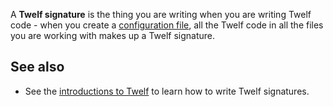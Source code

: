A '''Twelf signature''' is the thing you are writing when you are writing Twelf code - when you create a [[configuration file]], all the Twelf code in all the files you are working with makes up a Twelf signature. 

{{needs|a simple description of how the term arises from the LF theory}}

== See also ==
* See the [[introductions to Twelf]] to learn how to write Twelf signatures.

{{stub}}